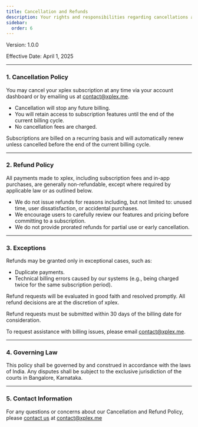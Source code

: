 ```yaml
---
title: Cancellation and Refunds
description: Your rights and responsibilities regarding cancellations and refunds.
sidebar:
  order: 6
---
```


Version: 1.0.0

Effective Date: April 1, 2025

---

### 1. Cancellation Policy

You may cancel your xplex subscription at any time via your account dashboard or by emailing us at [contact@xplex.me](mailto:contact@xplex.me).

- Cancellation will stop any future billing.
- You will retain access to subscription features until the end of the current billing cycle.
- No cancellation fees are charged.

Subscriptions are billed on a recurring basis and will automatically renew unless cancelled before the end of the current billing cycle.

---

### 2. Refund Policy

All payments made to xplex, including subscription fees and in-app purchases, are generally non-refundable, except where required by applicable law or as outlined below.

- We do not issue refunds for reasons including, but not limited to: unused time, user dissatisfaction, or accidental purchases.
- We encourage users to carefully review our features and pricing before committing to a subscription.
- We do not provide prorated refunds for partial use or early cancellation.

---

### 3. Exceptions

Refunds may be granted only in exceptional cases, such as:

- Duplicate payments.
- Technical billing errors caused by our systems (e.g., being charged twice for the same subscription period).

Refund requests will be evaluated in good faith and resolved promptly. All refund decisions are at the discretion of xplex.

Refund requests must be submitted within 30 days of the billing date for consideration.

To request assistance with billing issues, please email [contact@xplex.me](mailto:contact@xplex.me).

---

### 4. Governing Law

This policy shall be governed by and construed in accordance with the laws of India. Any disputes shall be subject to the exclusive jurisdiction of the courts in Bangalore, Karnataka.

---

### 5. Contact Information

For any questions or concerns about our Cancellation and Refund Policy, please [contact us](/about/contact) at [contact@xplex.me](mailto:contact@xplex.me)
